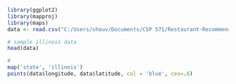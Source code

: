 ```r
library(ggplot2)
library(mapproj)
library(maps)
data <- read.csv("C:/Users/shouv/Documents/CSP 571/Restaurant-Recommendation-System-using-Yelp-Dataset/EDA/Business_in_Illinois.csv", header = T)

# sample illinois data
head(data)

#
map('state', 'illinois')
points(data$longitude, data$latitude, col = 'blue', cex=.6)

```





